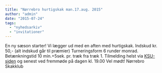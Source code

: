 ```yaml
---
title: "Nørrebro hurtigskak man.17.aug. 2015"
author: "admin"
date: "2015-07-24"
tags: 
  - "nyhedsarkiv"
  - "invitationer"
---
```


En ny sæson starter! Vi lægger ud med en aften med hurtigskak. Indskud kr. 50,- (alt indskud går til præmier) Turneringsform 6 runder monrad. Betænkningstid 10 min.+5sek. pr. træk fra træk 1. Tilmelding helst via [KSU-siden](http://ksu.dk/kalender/dotnet/viskalender.aspx?id=1489) og senest ved fremmøde på dagen kl. 19.00 Vel mødt! Nørrebro Skakklub
